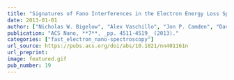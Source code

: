 ```yaml
---
title: "Signatures of Fano Interferences in the Electron Energy Loss Spectroscopy and Cathodoluminescence of Symmetry-Broken Nanorod Dimers"
date: 2013-01-01
author: ["Nicholas W. Bigelow", "Alex Vaschillo", "Jon P. Camden", "David J. Masiello"]
publication: "ACS Nano, **7**, _pp. 4511-4519_ (2013)."
categories: ["fast_electron_nano-spectroscopy"]
url_source: https://pubs.acs.org/doi/abs/10.1021/nn401161n
url_preprint: 
image: featured.gif
pub_number: 19
---
```

